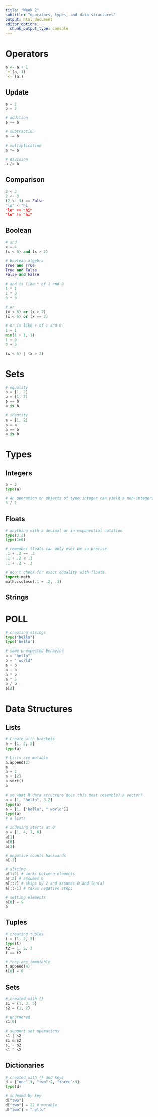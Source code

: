 ```yaml
---
title: "Week 2"
subtitle: "operators, types, and data structures"
output: html_document
editor_options: 
  chunk_output_type: console
---
```


# Operators

```r
a <- a + 1
`+`(a, 1)
`<-`(a,)
```


## Update

```python
a = 2
b = 3

# addition
a += b

# subtraction
a -= b

# multiplication
a *= b

# division
a /= b
```

## Comparison

```python
2 < 3
2 <- 3
(2 <- 3) == False
"lo" < "hi
"lo" == "hi"
"lo" != "hi"
```

## Boolean

```python
# and
x = 4
(x < 6) and (x > 2)

# boolean algebra
True and True
True and False
False and False

# and is like * of 1 and 0
1 * 1
1 * 0
0 * 0
```

```python
# or
(x < 6) or (x > 2)
(x < 6) or (x == 2)

# or is like + of 1 and 0
1 + 1
min(1 + 1, 1)
1 + 0
0 + 0
```

```python
(x < 6) | (x > 2)
```

# Sets

```python
# equality
a = [1, 2]
b = [1, 2]
a == b
a is b
```

```python
# identity
a = [1, 2]
b = a
a == b
a is b
```


# Types

## Integers

```python
a = 3
type(a)

# An operation on objects of type integer can yield a non-integer.
3 / 2
```

## Floats

```python
# anything with a decimal or in exponential notation
type(3.2)
type(1e6)

# remember floats can only ever be so precise
.1 + .2 == .3
.1 + .2 < .3
.1 + .2 > .3

# don't check for exact equality with floats.
import math
math.isclose(.1 + .2, .3)
```

## Strings

# POLL

```python
# creating strings
type("hello")
type('hello')

# some unexpected behavior
a = "hello"
b = " world"
a + b
a - b
a * b
a * 5
a / b
a[2]
```


# Data Structures

## Lists

```python
# Create with brackets
a = [1, 3, 5]
type(a)

# Lists are mutable
a.append(2)
a
a + 2
a + [2]
a.sort()
a
```

```python
# so what R data structure does this most resemble? a vector?
a = [1, "hello", 3.2]
type(a)
a = [1, ["hello", " world"]]
type(a)
# a list!
```

```python
# indexing starts at 0
a = [1, 4, 7, 6]
a[1]
a[0]
a[3]

# negative counts backwards
a[-2]
```

```python
# slicing
a[1:2] # works between elements
a[:2] # assumes 0
a[::2] # skips by 2 and assumes 0 and len(a)
a[::-1] # takes negative steps

# setting elements
a[0] = 9
a
```

## Tuples

```python
# creating tuples
t = (1, 2, 3)
type(t)
t2 = 1, 2, 3
t == t2

# they are immutable
t.append(4)
t[0] = 0
```

## Sets

```python
# created with {}
s1 = {1, 3, 5}
s2 = {1, 2}

# unordered
s1[0]

# support set operations
s1 | s2
s1 & s2
s1 - s2
s1 ^ s2
```

## Dictionaries

```python
# created with {} and keys
d = {"one":1, "two":2, "three":3}
type(d)

# indexed by key
d["two"]
d["two"] = 22 # mutable
d["two"] = "hello"
```



